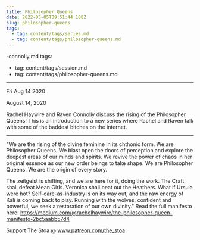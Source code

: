 ```yaml
---
title: Philosopher Queens
date: 2022-05-05T09:51:44.108Z
slug: philosopher-queens
tags:
  - tag: content/tags/series.md
  - tag: content/tags/philosopher-queens.md
---
```



-connolly.md
tags:
  - tag: content/tags/session.md
  - tag: content/tags/philosopher-queens.md
---





Fri Aug 14 2020

August 14, 2020

Rachel Haywire and Raven Connolly discuss the rising of the Philosopher Queens! This is an introduction to a new series where Rachel and Raven talk with some of the baddest bitches on the internet. 

***

"We are the rising of the divine feminine in its chthonic form. We are Philosopher Queens. We blast open the doors of perception and explore the deepest areas of our minds and spirits. We revive the power of chaos in her original essence as our new order beings to take shape. We are Philosopher Queens. We are the origin of every story.

The zeitgeist is shifting, and we are here for it, doing the work. The Craft shall defeat Mean Girls. Veronica shall beat out the Heathers. What if Ursula were hot? Self-care-as-industry is on its way out, and the raw energy of Kali is coming back to play. Running with the wolves, confident and powerful, we seek a restoration of our own divinity."
Read the full manifesto here: https://medium.com/@rachelhaywire/the-philosopher-queen-manifesto-2bc5aabb57d4

Support The Stoa @ www.patreon.com/the_stoa


